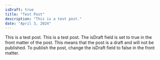 ```yaml
---
isDraft: true
title: "Test Post"
description: "This is a test post."
date: "April 3, 2024"
---
```


This is a test post.
This is a test post.
The isDraft field is set to true in the front matter of the post. This means that the post is a draft and will not be published.
To publish the post, change the isDraft field to false in the front matter.
